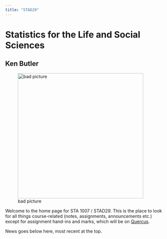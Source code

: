 ```yaml
---
title: "STAD29"
---
```


# Statistics for the Life and Social Sciences

## Ken Butler

![bad picture](ken.jpg){width=400px}

Welcome to the home page for STA 1007 / STAD29. This is the place to look for all things course-related (notes, assignments, announcements etc.) except for assignment hand-ins and marks, which will be on [Quercus](http://q.utoronto.ca).

News goes below here, most recent at the top.

